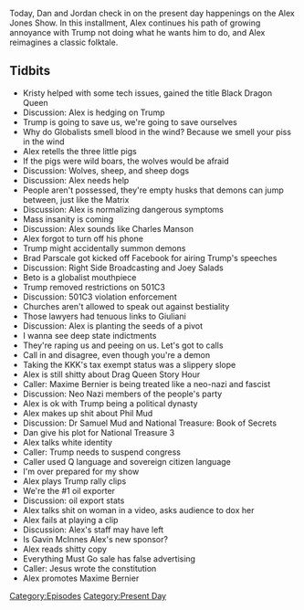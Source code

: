 {{Episode
    | title           = October 11, 2019
    | caption         = [https://knowledgefight.libsyn.com/knowledge-fight-october-11-2019 Listen to this episode on Libsyn]
    | episodeNumber   = 356
    | length          = 01:46:59
    | airDate         = October 16, 2019
    | coverageDate    = October 11, 2019
    | episodeType     = [[:Category:Present Day|Present Day]]
    | appearance      = [[Black Dragon Queen Kristy]], [[Brad Parscale]], [[Rudy Giuliani]], [[Maxime Bernier]], [[Phil Mud]], [[Dr Samuel Mud]], [[Gavin McInnes]]
    | previousEpisode = [[355: April 18, 2013]]
    | nextEpisode     = [[357: October 16, 2019]]
}}

{{Stub}}

Today, Dan and Jordan check in on the present day happenings on the Alex Jones Show. In this installment, Alex continues his path of growing annoyance with Trump not doing what he wants him to do, and Alex reimagines a classic folktale.

==Tidbits==

*Kristy helped with some tech issues, gained the title Black Dragon Queen
*Discussion: Alex is hedging on Trump
*Trump is going to save us, we're going to save ourselves
*Why do Globalists smell blood in the wind? Because we smell your piss in the wind
*Alex retells the three little pigs
*If the pigs were wild boars, the wolves would be afraid
*Discussion: Wolves, sheep, and sheep dogs
*Discussion: Alex needs help
*People aren't possessed, they're empty husks that demons can jump between, just like the Matrix
*Discussion: Alex is normalizing dangerous symptoms
*Mass insanity is coming
*Discussion: Alex sounds like Charles Manson
*Alex forgot to turn off his phone
*Trump might accidentally summon demons
*Brad Parscale got kicked off Facebook for airing Trump's speeches
*Discussion: Right Side Broadcasting and Joey Salads
*Beto is a globalist mouthpiece
*Trump removed restrictions on 501C3
*Discussion: 501C3 violation enforcement
*Churches aren't allowed to speak out against bestiality
*Those lawyers had tenuous links to Giuliani
*Discussion: Alex is planting the seeds of a pivot
*I wanna see deep state indictments
*They're raping us and peeing on us. Let's got to calls
*Call in and disagree, even though you're a demon
*Taking the KKK's tax exempt status was a slippery slope
*Alex is still shitty about Drag Queen Story Hour
*Caller: Maxime Bernier is being treated like a neo-nazi and fascist
*Discussion: Neo Nazi members of the people's party
*Alex is ok with Trump being a political dynasty
*Alex makes up shit about Phil Mud
*Discussion: Dr Samuel Mud and National Treasure: Book of Secrets
*Dan give his plot for National Treasure 3
*Alex talks white identity
*Caller: Trump needs to suspend congress
*Caller used Q language and sovereign citizen language
*I'm over prepared for my show
*Alex plays Trump rally clips
*We're the #1 oil exporter
*Discussion: oil export stats
*Alex talks shit on woman in a video, asks audience to dox her
*Alex fails at playing a clip
*Discussion: Alex's staff may have left
*Is Gavin McInnes Alex's new sponsor?
*Alex reads shitty copy
*Everything Must Go sale has false advertising
*Caller: Jesus wrote the constitution
*Alex promotes Maxime Bernier

[[Category:Episodes]]
[[Category:Present Day]]